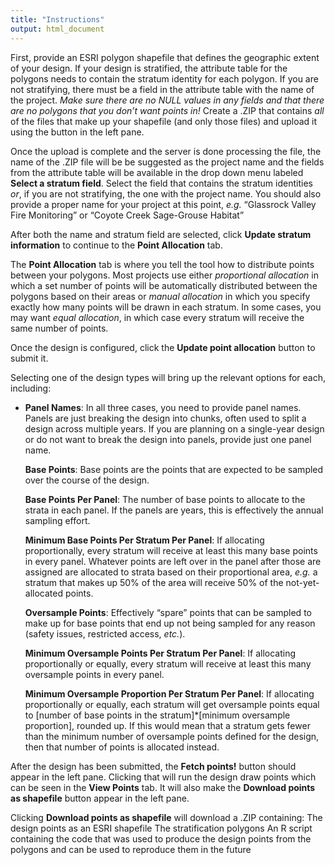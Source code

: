 ```yaml
---
title: "Instructions"
output: html_document
---
```


First, provide an ESRI polygon shapefile that defines the geographic extent of your design. If your design is stratified, the attribute table for the polygons needs to contain the stratum identity for each polygon. If you are not stratifying, there must be a field in the attribute table with the name of the project. _Make sure there are no NULL values in any fields and that there are no polygons that you don't want points in!_ Create a .ZIP that contains _all_ of the files that make up your shapefile (and only those files) and upload it using the button in the left pane.

Once the upload is complete and the server is done processing the file, the name of the .ZIP file will be be suggested as the project name and the fields from the attribute table will be available in the drop down menu labeled **Select a stratum field**. Select the field that contains the stratum identities _or_, if you are not stratifying, the one with the project name. You should also provide a proper name for your project at this point, _e.g._ "Glassrock Valley Fire Monitoring" or "Coyote Creek Sage-Grouse Habitat"

After both the name and stratum field are selected, click **Update stratum information** to continue to the **Point Allocation** tab.

The **Point Allocation** tab is where you tell the tool how to distribute points between your polygons. Most projects use either _proportional allocation_ in which a set number of points will be automatically distributed between the polygons based on their areas or _manual allocation_ in which you specify exactly how many points will be drawn in each stratum. In some cases, you may want _equal allocation_, in which case every stratum will receive the same number of points.

Once the design is configured, click the **Update point allocation** button to submit it.

Selecting one of the design types will bring up the relevant options for each, including:

*   **Panel Names**: In all three cases, you need to provide panel names. Panels are just breaking the design into chunks, often used to split a design across multiple years. If you are planning on a single-year design or do not want to break the design into panels, provide just one panel name.

    **Base Points**: Base points are the points that are expected to be sampled over the course of the design.

    **Base Points Per Panel**: The number of base points to allocate to the strata in each panel. If the panels are years, this is effectively the annual sampling effort.

    **Minimum Base Points Per Stratum Per Panel**: If allocating proportionally, every stratum will receive at least this many base points in every panel. Whatever points are left over in the panel after those are assigned are allocated to strata based on their proportional area, _e.g._ a stratum that makes up 50% of the area will receive 50% of the not-yet-allocated points.

    **Oversample Points**: Effectively "spare" points that can be sampled to make up for base points that end up not being sampled for any reason (safety issues, restricted access, _etc._).

    **Minimum Oversample Points Per Stratum Per Panel**: If allocating proportionally or equally, every stratum will receive at least this many oversample points in every panel.

    **Minimum Oversample Proportion Per Stratum Per Panel**: If allocating proportionally or equally, each stratum will get oversample points equal to [number of base points in the stratum]*[minimum oversample proportion], rounded up. If this would mean that a stratum gets fewer than the minimum number of oversample points defined for the design, then that number of points is allocated instead.

After the design has been submitted, the **Fetch points!** button should appear in the left pane. Clicking that will run the design draw points which can be seen in the **View Points** tab. It will also make the **Download points as shapefile** button appear in the left pane.

Clicking **Download points as shapefile** will download a .ZIP containing: The design points as an ESRI shapefile The stratification polygons An R script containing the code that was used to produce the design points from the polygons and can be used to reproduce them in the future
